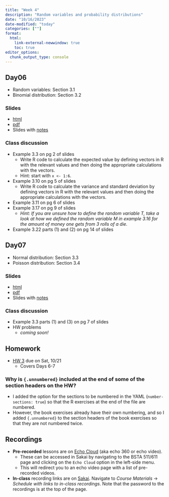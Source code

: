 ```yaml
---
title: "Week 4"
description: "Random variables and probability distributions"
date: "10/16/2023"
date-modified: "today"
categories: [""]
format: 
  html:
    link-external-newwindow: true
    toc: true
editor_options: 
  chunk_output_type: console
---
```



## Day06 

* Random variables: Section 3.1
* Binomial distribution: Section 3.2

### Slides

* [html](../slides/Day06_bsta511.qmd)
* [pdf](../LaTeX_slides/Day06_bsta511.pdf)
* Slides with [notes](https://drive.google.com/file/d/1IyPAIWGBVqXGRh61OH-RQQVS2BAx1fRo/view?usp=sharing)


### Class discussion

* Example 3.3 on pg 2 of slides
    * Write R code to calculate the expected value by defining vectors in R with the relevant values and then doing the appropriate calculations with the vectors.
    * Hint: start with `x <- 1:6`.
* Example 3.10 on pg 5 of slides
    * Write R code to calculate the variance and standard deviation by defining vectors in R with the relevant values and then doing the appropriate calculations with the vectors.
* Example 3.11 on pg 6 of slides
* Example 3.17 on pg 9 of slides
    * _Hint: If you are unsure how to define the random variable T, take a look at how we defined the random variable M in example 3.16 for the amount of money one gets from 3 rolls of a die._
* Example 3.22 parts (1) and (2) on pg 14 of slides


## Day07    

* Normal distribution: Section 3.3
* Poisson distribution: Section 3.4


### Slides

* [html](../slides/Day07_bsta511.qmd)
* [pdf](../LaTeX_slides/Day07_bsta511.pdf)
* Slides with [notes]()

### Class discussion

* Example 3.3 parts (1) and (3) on pg 7 of slides
* HW problems
    * _coming soon!_

## Homework

* [HW 3](../homework/HW_3_F23_bsta511.qmd) due on Sat, 10/21
    * Covers Days 6-7

### Why is `{.unnumbered}` included at the end of some of the section headers on the HW?

* I added the option for the sections to be numbered in the YAML (`number-sections: true`) so that the R exercises at the end of the file are numbered. 
* However, the book exercises already have their own numbering, and so I added `{.unnumbered}` to the section headers of the book exercises so that they are not numbered twice. 


## Recordings

* __Pre-recorded__ lessons are on [Echo Cloud](https://echo360.org/section/4a58d645-5753-4e4f-b962-f8825f59baba/home) (aka echo 360 or echo video).
    * These can be accessed in Sakai by navigating to the BSTA 511/611 page and clicking on the `Echo Cloud` option in the left-side menu. 
    * This will redirect you to an echo video page with a list of pre-recorded videos.
* __In-class__ recording links are on [Sakai](https://sakai.ohsu.edu/portal/site/BSTA-511-1-AA-F23/tool/1f70eae0-e36a-4052-9247-69c6917e6b73/). Navigate to _Course Materials_ -> _Schedule with links to in-class recordings_. Note that the password to the recordings is at the top of the page.  
